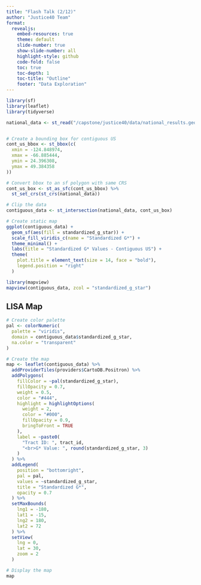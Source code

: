 ```yaml
---
title: "Flash Talk (2/12)"
author: "Justice40 Team"
format:
  revealjs:
    embed-resources: true
    theme: default
    slide-number: true
    show-slide-number: all
    highlight-style: github
    code-fold: false
    toc: true
    toc-depth: 1
    toc-title: "Outline"
    footer: "Data Exploration"
---
```

```r
library(sf)
library(leaflet)
library(tidyverse)
```

```r
national_data <- st_read("/capstone/justice40/data/national_results.geojson")


# Create a bounding box for contiguous US
cont_us_bbox <- st_bbox(c(
  xmin = -124.848974, 
  xmax = -66.885444, 
  ymin = 24.396308, 
  ymax = 49.384358
))

# Convert bbox to an sf polygon with same CRS
cont_us_box <- st_as_sfc(cont_us_bbox) %>%
  st_set_crs(st_crs(national_data))

# Clip the data
contiguous_data <- st_intersection(national_data, cont_us_box)


```
```r
# Create static map
ggplot(contiguous_data) +
  geom_sf(aes(fill = standardized_g_star)) +
  scale_fill_viridis_c(name = "Standardized G*") +
  theme_minimal() +
  labs(title = "Standardized G* Values - Contiguous US") +
  theme(
    plot.title = element_text(size = 14, face = "bold"),
    legend.position = "right"
  )
```

```r
library(mapview)
mapview(contiguous_data, zcol = "standardized_g_star")
```



## LISA Map

```r
# Create color palette
pal <- colorNumeric(
  palette = "viridis",
  domain = contiguous_data$standardized_g_star,
  na.color = "transparent"
)

# Create the map
map <- leaflet(contiguous_data) %>%
  addProviderTiles(providers$CartoDB.Positron) %>%
  addPolygons(
    fillColor = ~pal(standardized_g_star),
    fillOpacity = 0.7,
    weight = 0.5,
    color = "#444",
    highlight = highlightOptions(
      weight = 2,
      color = "#000",
      fillOpacity = 0.9,
      bringToFront = TRUE
    ),
    label = ~paste0(
      "Tract ID: ", tract_id,
      "<br>G* Value: ", round(standardized_g_star, 3)
    )
  ) %>%
  addLegend(
    position = "bottomright",
    pal = pal,
    values = ~standardized_g_star,
    title = "Standardized G*",
    opacity = 0.7
  ) %>%
  setMaxBounds(
    lng1 = -180,
    lat1 = -15,
    lng2 = 180,
    lat2 = 72
  ) %>%
  setView(
    lng = 0,
    lat = 30,
    zoom = 2
  )

# Display the map
map
```

